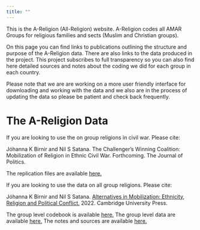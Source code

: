 ```yaml
---
title: ""
---
```


This is the A-Religion (All-Religion) website. A-Religion codes all AMAR Groups for religious families and sects (Muslim and Christian groups).

On this page you can find links to publications outlining the structure and purpose of the A-Religion data. There are also links to the data produced in the project. This project subscribes to full transparency so you can also find here detailed sources and notes about the coding we did for each group in each country.

Please note that we are are working on a more user friendly interface for downloading and working with the data and we also are in the process of updating the data so please be patient and check back frequently.

# The A-Religion Data

If you are looking to use the on group religions in civil war. Please cite:

Jóhanna K Birnir and Nil S Satana. The Challenger's Winning Coalition: Mobilization of Religion in Ethnic Civil War. Forthcoming. The Journal of Politics.

The replication files are available [here.](files/)

If you are looking to use the data on all group religions. Please cite:

Jóhanna K Birnir and Nil S Satana. [Alternatives in Mobilization: Ethnicity, Religion and Political Conflict.](https://www.amazon.com/Alternatives-Mobilization-Ethnicity-Religion-Political-ebook/dp/B09YM2XZFT/ref=sr_1_3?crid=3BVVYV26GAIY4&keywords=Birnir+Johanna&qid=1677881510&sprefix=birnir+johanna%2Caps%2C144&sr=8-3) 2022. Cambridge University Press.

The group level codebook is available [here.](files/)
The group level data are available [here.](files/)
The notes and sources are available [here.](files/)
